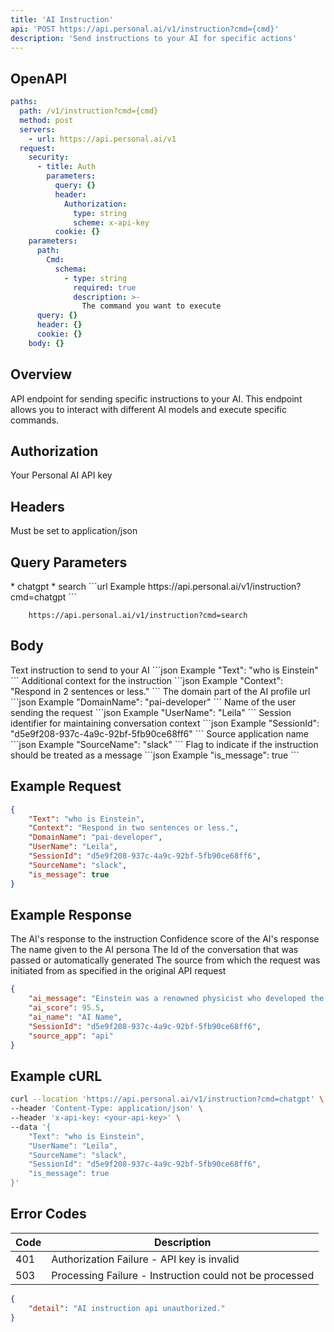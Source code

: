 ```yaml
---
title: 'AI Instruction'
api: 'POST https://api.personal.ai/v1/instruction?cmd={cmd}'
description: 'Send instructions to your AI for specific actions'
---
```


## OpenAPI
````yaml POST /v1/instruction?cmd={cmd}
paths:
  path: /v1/instruction?cmd={cmd}
  method: post
  servers:
    - url: https://api.personal.ai/v1
  request:
    security:
      - title: Auth
        parameters:
          query: {}
          header:
            Authorization:
              type: string
              scheme: x-api-key
          cookie: {}
    parameters:
      path:
        Cmd:
          schema:
            - type: string
              required: true
              description: >-
                The command you want to execute
      query: {}
      header: {}
      cookie: {}
    body: {}

````
 
 ## Overview
 
 API endpoint for sending specific instructions to your AI. This endpoint allows you to interact with different AI models and execute specific commands.
 
 ## Authorization
 <ParamField header="x-api-key" type="string" required>
   Your Personal AI API key
 </ParamField>
 
 
 ## Headers
 
 <ParamField header="Content-Type" type="string" required>
   Must be set to application/json
 </ParamField>
 
 ## Query Parameters
 
 <ParamField query="cmd" type="string" required>
   * chatgpt
   * search
 ```url Example
     https://api.personal.ai/v1/instruction?cmd=chatgpt
 ```
 
 ```url Example
     https://api.personal.ai/v1/instruction?cmd=search
 ```
 </ParamField>
 
 ## Body
 
 <ParamField body="Text" type="string" required>
   Text instruction to send to your AI
 ```json Example
     "Text": "who is Einstein"
 ```
 </ParamField>
 
 <ParamField body="Context" type="string" optional>
   Additional context for the instruction
 ```json Example
     "Context": "Respond in 2 sentences or less."
 ```
 </ParamField>
 
 <ParamField body="DomainName" type="string" required>
   The domain part of the AI profile url
 ```json Example
     "DomainName": "pai-developer"
 ```
 </ParamField>
 
 <ParamField body="UserName" type="string" optional>
   Name of the user sending the request
 ```json Example
     "UserName": "Leila"
 ```
 </ParamField>
 
 <ParamField body="SessionId" type="string" optional>
   Session identifier for maintaining conversation context
 ```json Example
     "SessionId": "d5e9f208-937c-4a9c-92bf-5fb90ce68ff6"
 ```
 </ParamField>
 
 <ParamField body="SourceName" type="string" optional>
   Source application name
 ```json Example
     "SourceName": "slack"
 ```
 </ParamField>
 
 <ParamField body="is_message" type="boolean" optional>
   Flag to indicate if the instruction should be treated as a message
 ```json Example
     "is_message": true
 ```
 </ParamField>
 
 ## Example Request
 
 ```json Example
 {
     "Text": "who is Einstein",
     "Context": "Respond in two sentences or less.",
     "DomainName": "pai-developer",
     "UserName": "Leila",
     "SessionId": "d5e9f208-937c-4a9c-92bf-5fb90ce68ff6",
     "SourceName": "slack",
     "is_message": true
 }
 ```
 
 ## Example Response
 
 <ResponseField name="ai_message" type="string">
   The AI's response to the instruction
 </ResponseField>
 
 <ResponseField name="ai_score" type="number">
   Confidence score of the AI's response
 </ResponseField>
 
 <ResponseField name="ai_name" type="string">
   The name given to the AI persona
 </ResponseField>
 
 <ResponseField name="SessionId" type="string">
   The Id of the conversation that was passed or automatically generated
 </ResponseField>
 
 <ResponseField name="source_app" type="string">
   The source from which the request was initiated from as specified in the original API request
 </ResponseField>
 
 ```json Example Success Response
 {
     "ai_message": "Einstein was a renowned physicist who developed the theory of relativity. He is considered one of the most influential scientists of the 20th century.",
     "ai_score": 95.5,
     "ai_name": "AI Name",
     "SessionId": "d5e9f208-937c-4a9c-92bf-5fb90ce68ff6",
     "source_app": "api"
 }
 ```
 
 ## Example cURL
 
 ```bash cURL
 curl --location 'https://api.personal.ai/v1/instruction?cmd=chatgpt' \
 --header 'Content-Type: application/json' \
 --header 'x-api-key: <your-api-key>' \
 --data '{
     "Text": "who is Einstein",
     "UserName": "Leila",
     "SourceName": "slack",
     "SessionId": "d5e9f208-937c-4a9c-92bf-5fb90ce68ff6",
     "is_message": true
 }'
 ```
 
 ## Error Codes
 
 | Code | Description |
 | --- | --- |
 | 401 | Authorization Failure - API key is invalid |
 | 503 | Processing Failure - Instruction could not be processed |
 
 ```json Example Error Response
 {
     "detail": "AI instruction api unauthorized."
 }
 ```

